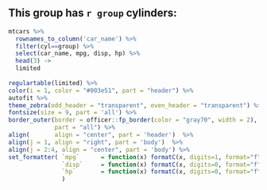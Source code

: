 
## This group has `r group` cylinders:
```r
mtcars %>%
  rownames_to_column('car_name') %>%
  filter(cyl==group) %>%
  select(car_name, mpg, disp, hp) %>%
  head(3) ->
  limited
  
regulartable(limited) %>%
color(i = 1, color = "#003e51", part = "header") %>%
autofit %>%
theme_zebra(odd_header = "transparent", even_header = "transparent") %>%
fontsize(size = 9, part = 'all') %>%
border_outer(border = officer::fp_border(color = "gray70", width = 2),
             part = "all") %>%
align(       align = "center", part = 'header')  %>%
align(j = 1, align = "right", part = 'body')  %>%
align(j = 2:4, align = "center", part = 'body') %>%
set_formatter( `mpg`      = function(x) formatC(x, digits=1, format="f", big.mark=","),
               `disp`     = function(x) formatC(x, digits=0, format="f", big.mark=","),
               `hp`       = function(x) formatC(x, digits=0, format="f", big.mark=",")
               ) 
 
```